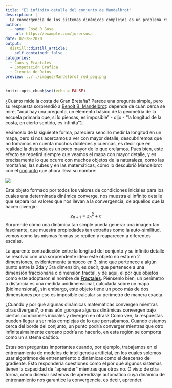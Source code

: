```yaml
---
title: "El infinito detalle del conjunto de Mandelbrot"
description: |
  La convergencia de los sistemas dinámicos complejos es un problema recurrente en muchos campos, su predictibilidad  en algunos casos pudiera estar involucrada con los conceptos de la geometría fractal y la teoría del caos. Escribí una breve reseña sobre uno de los fractales más conocidos vinculados con este tema: el conjunto de Mandelbrot.
author:
  - name: José R Sosa
    url: https://example.com/josersosa
date: 02-28-2020
output:
  distill::distill_article:
    self_contained: false
categories:
  - Caos y Fractales
  - Computación Grafica
  - Ciencia de Datos
preview: ../../images/Mandelbrot_red_peq.png
---
```


```r
knitr::opts_chunk$set(echo = FALSE)
```

¿Cuánto mide la costa de Gran Bretaña? Parece una pregunta simple, pero su respuesta sorprendió a [Benoît B. Mandelbrot]([https://es.wikipedia.org/wiki/Beno%C3%AEt_Mandelbrot](https://es.wikipedia.org/wiki/Benoît_Mandelbrot)): depende de cuán cerca se mire, "aquí hay una pregunta, un elemento básico de la geometría de la escuela primaria que, si lo piensas, es imposible" - dijo - "la longitud de la costa, en cierto sentido, es infinita"[1]().

Veámoslo de la siguiente forma, pareciera sencillo medir la longitud en un mapa, pero si nos acercamos a ver con mayor detalle, descubriremos que no tomamos en cuenta muchos dobleces y cuencas, es decir que en realidad la distancia es un poco mayor de lo que creíamos. Pues bien, este efecto se repetirá siempre que veamos el mapa con mayor detalle, y es precisamente lo que ocurre con muchos objetos de la naturaleza, como las montañas, las nubes y en las matemáticas, cómo lo descubrió Mandelbrot con el [conjunto](https://es.wikipedia.org/wiki/Conjunto_de_Mandelbrot) que ahora lleva su nombre: 

![](../../images/Mandelbrot_red_peq.png)

Este objeto formado por todos los valores de condiciones iniciales para los cuales una determinada dinámica converge, nos muestra el infinito detalle que separa los valores que nos llevan a la convergencia, de aquellos que la hacen divergir:
$$
z_{n+1}=z_n^2+c
$$
Sorprende cómo una dinámica tan simple pueda generar una imagen tan fascinante, que muestra propiedades tan extrañas como la auto-similitud, vemos como  las mismas formas se repiten y reaparecen a diferentes escalas. 

La aparente contradicción entre la longitud del conjunto y su infinito detalle se resolvió con una sorprendente idea: este objeto no está en 2 dimensiones, evidentemente tampoco en 3, sino que pertenece a algún punto entre la 2da y 3ra dimensión, es decir, que pertenece a una dimensión fraccionaria o dimensión fractal, y de aquí, el por qué objetos como este adoptaron el nombre de [**Fractales**](https://en.wikipedia.org/wiki/Fractal). Piénsenlo bien, un perímetro o distancia es una medida unidimensional, calculada sobre un mapa (bidimensional), sin embargo, este objeto tiene un poco más de dos dimensiones por eso es imposible calcular su perímetro de manera exacta.

¿Cuando y por qué algunas dinámicas matemáticas convergen mientras otras divergen?, o más aún ¿porque algunas dinámicas convergen bajo ciertas condiciones iniciales y divergen en otras? Como ven, la respuestas pueden llegar a ser más complejas de lo que pensábamos. Cuando estamos cerca del borde del conjunto, un punto podría converger mientras que otro infinitesimalmente cercano podría no hacerlo, en esta región se comporta como un sistema caótico. 

Estas son preguntas importantes cuando, por ejemplo, trabajamos en el entrenamiento de modelos de inteligencia artificial, en los cuales solemos usar algoritmos de entrenamiento o dinámicas como el descenso del gradiente. Esto respondería cuestiones como el por qué algunos sistemas tienen la capacidad de "aprender" mientras que otros no. O visto de otra forma, cómo diseñar sistemas de aprendizaje automático cuya dinámica de entrenamiento nos garantice la convergencia, es decir, aprender.

